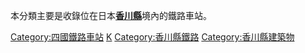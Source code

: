 本分類主要是收錄位在日本'''[[香川縣|香川縣]]'''境內的鐵路車站。
{{日本行政區劃分類導航|鐵路車站}}
{{Commonscat|Train stations in Kagawa prefecture}}

[[Category:四國鐵路車站|Category:四國鐵路車站]]
[[Category:日本各都道府縣鐵路車站|K]]
[[Category:香川縣鐵路|Category:香川縣鐵路]]
[[Category:香川縣建築物|Category:香川縣建築物]]